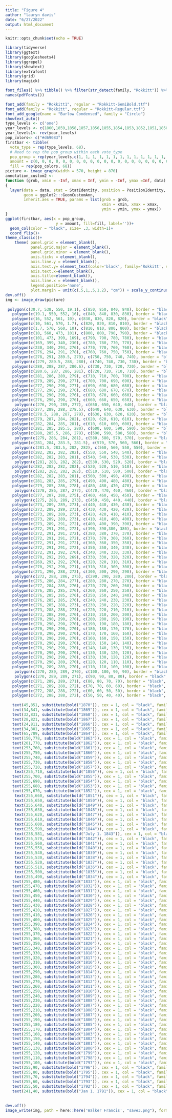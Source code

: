 ```yaml
---
title: "Figure 4"
author: "lauryn davis"
date: "6/27/2022"
output: html_document
---
```


```r
knitr::opts_chunk$set(echo = TRUE)
```

```r
library(tidyverse)
library(ggtext)
library(googlesheets4)
library(ggrepel)
library(showtext)
library(extrafont)
library(grid)
library(magick)
```
```r
font_files() %>% tibble() %>% filter(str_detect(family, "Rokkitt")) %>% pull(file)
names(pdfFonts())

font_add(family = "Rokkitt1", regular = "Rokkitt-SemiBold.ttf")
font_add(family = "Rokkitt", regular = "Rokkitt-Regular.ttf")
font_add_google(name = "Barlow Condensed", family = "Circle")
showtext_auto()
type_levels <- c('one')
year_levels <- c(1860,1859,1858,1857,1856,1855,1854,1853,1852,1851,1850,1849,1848,1847,1846,1845,1844,1842,1841,1840,1839,1838,1837,1836,1835,1834,1833,1832,1831,1830,1829,1828,1827,1826,1825,1824,1823,1822,1821,1820,1819,1818,1817,1816,1815,1814,1813,1812,1811,1810,1809,1808,1807,1806,1805,1804,1803,1802,1801,1800,1799,1798,1797,1796,1795,1794,1793,1792)
year_levels1<- rev(year_levels)
pop_colors<- c("#d69083")
firstbar <- tibble(
  vote_type = rep(type_levels, 68),
  # Need to rep the pop_group within each vote_type
  pop_group = rep(year_levels,c(1, 1, 1, 1, 1, 1, 1, 1, 1, 1, 1, 1, 1, 1, 1, 1, 1, 1, 1, 1, 1, 1, 1, 1, 1, 1, 1, 1, 1, 1, 1, 1, 1, 1, 1, 1, 1, 1, 1, 1, 1, 1, 1, 1, 1, 1, 1, 1, 1, 1, 1, 1, 1, 1, 1, 1, 1, 1, 1, 1, 1, 1, 1, 1, 1, 1, 1, 1)),
  amount = c(0, 0, 0, 0, 0, 0, 0, 0, 0, 0, 0, 0, 0, 0, 0, 0, 0, 0, 0, 0, 0, 0, 0, 0, 0, 0, 0, 0, 0, 0, 0, 0, 0, 0, 0, 0, 0, 0, 0, 0, 0, 0, 0, 0, 0, 0, 0, 0, 0, 0, 0, 0, 0, 0, 0, 0, 0, 0, 0, 0, 0, 0, 0, 0, 0, 0, 0, 0),
  fill = rep(pop_colors, 68))
picture <- image_graph(width = 570, height = 870)
annotation_custom2 <- 
function (grob, xmin = -Inf, xmax = Inf, ymin = -Inf, ymax =Inf, data) 
{
  layer(data = data, stat = StatIdentity, position = PositionIdentity, 
        geom = ggplot2:::GeomCustomAnn, 
        inherit.aes = TRUE, params = list(grob = grob, 
                                          xmin = xmin, xmax = xmax, 
                                          ymin = ymin, ymax = ymax))
}
ggplot(firstbar, aes(x = pop_group, 
                      y = amount, fill=fill, label=''))+
  geom_col(color = "black", size= .3, width=1)+ 
  coord_flip()+
theme_classic()+
    theme( panel.grid = element_blank(),
           panel.grid.major = element_blank(),
           panel.grid.minor = element_blank(),
           axis.ticks = element_blank(),
           axis.line.y = element_blank(),
           axis.text.y= element_text(color='black', family='Rokkitt', size=12, margin = unit(0,'cm')),
           axis.text.x=element_blank(),
           axis.title=element_blank(),
           axis.line.x = element_blank(),
           legend.position='none',
           plot.margin = unit(c(.5,1,.5,1.2), "cm")) + scale_y_continuous(limits= c(0,101), expand=c(0,0)) + scale_x_discrete(position='top',expand=c(0,3))
dev.off()
img <- image_draw(picture)
 
 polygon(c(30.7, 538, 550, 19.1), c(850, 850, 840, 840), border = "black", col = "#d69083")+
   polygon(c(19.1, 550, 552, 16), c(840, 840, 830, 830), border = "black", col = "#d69083")+
   polygon(c(16, 552, 561, 10), c(830, 830, 820, 820), border = "black", col = "#d69083")+
   polygon(c(10, 561, 570, 1.7), c(820, 820, 810, 810), border = "black", col = "#d69083")+
   polygon(c(1.7, 570, 560, 10), c(810, 810, 800, 800), border = "black", col = "#d69083")+
   polygon(c(10, 560, 473, 101), c(800, 800, 790, 790), border = "black", col = "#d69083")+
   polygon(c(101, 473, 399, 169), c(790, 790, 780, 780), border = "black", col = "#d69083")+
   polygon(c(169, 399, 340, 230), c(780, 780, 770, 770), border = "black", col = "#d69083")+
   polygon(c(230, 340, 294, 276), c(770, 770, 760, 760), border = "black", col = "#d69083")+
   polygon(c(276, 294, 291, 278), c(760, 760, 750, 750), border = "black", col = "#d69083")+
   polygon(c(278, 291, 289.5, 279), c(750, 750, 740, 740), border = "black", col = "#d69083")+
    polygon(c(279, 289.5, 288, 280), c(740, 740, 730, 730), border = "black", col = "#d69083")+
   polygon(c(280, 288, 287, 280.6), c(730, 730, 720, 720), border = "black", col = "#d69083")+
   polygon(c(280.6, 287, 286, 281), c(720, 720, 710, 710), border = "black", col = "#d69083")+
   polygon(c(281, 286, 289, 279), c(710, 710, 700, 700), border = "black", col = "#d69083")+
   polygon(c(279, 289, 290, 277), c(700, 700, 690, 690), border = "black", col = "#d69083")+
   polygon(c(277, 290, 290, 277), c(690, 690, 680, 680), border = "black", col = "#d69083")+
   polygon(c(277, 290, 290, 276), c(680, 680, 670, 670), border = "black", col = "#d69083")+
   polygon(c(276, 290, 290, 276), c(670, 670, 660, 660), border = "black", col = "#d69083")+
   polygon(c(276, 290, 290, 276), c(660, 660, 650, 650), border = "black", col = "#d69083")+
    polygon(c(276, 290, 289, 277), c(650, 650, 640, 640), border = "black", col = "#d69083")+
   polygon(c(277, 289, 288, 278.5), c(640, 640, 630, 630), border = "black", col = "#d69083")+
   polygon(c(278.5, 288, 287, 279), c(630, 630, 620, 620), border = "black", col = "#d69083")+
   polygon(c(279, 287, 284, 282), c(620, 620, 610, 610), border = "black", col = "#d69083")+
   polygon(c(282, 284, 285, 281), c(610, 610, 600, 600), border = "black", col = "#d69083")+
   polygon(c(281, 285, 285.5, 280), c(600, 600, 590, 590), border = "black", col = "#d69083")+
   polygon(c(280, 285.5, 286, 279), c(590, 590, 580, 580), border = "black", col = "#d69083")+
    polygon(c(279, 286, 284, 281), c(580, 580, 570, 570), border = "black", col = "#d69083")+
   polygon(c(281, 284, 283.5, 281.5), c(570, 570, 560, 560), border = "black", col = "#d69083")+
    polygon(c(281.5, 283.5, 282, 282), c(560, 560, 550, 550), border = "black", col = "#d69083")+
   polygon(c(282, 282, 282, 282), c(550, 550, 540, 540), border = "black", col = "#d69083")+
   polygon(c(282, 282, 283, 281), c(540, 540, 530, 530), border = "black", col = "#d69083")+
    polygon(c(281, 283, 282, 282), c(530, 530, 520, 520), border = "black", col = "#d69083")+
   polygon(c(282, 282, 282, 282), c(520, 520, 510, 510), border = "black", col = "#d69083")+
    polygon(c(282, 282, 282, 282), c(510, 510, 500, 500), border = "black", col = "#d69083")+
   polygon(c(282, 282, 283, 281), c(500, 500, 490, 490), border = "black", col = "#d69083")+
   polygon(c(281, 283, 285, 279), c(490, 490, 480, 480), border = "black", col = "#d69083")+
   polygon(c(279, 285, 286, 278), c(480, 480, 470, 470), border = "black", col = "#d69083")+
    polygon(c(278, 286, 287, 277), c(470, 470, 460, 460), border = "black", col = "#d69083")+
   polygon(c(277, 287, 288, 275), c(460, 460, 450, 450), border = "black", col = "#d69083")+
    polygon(c(275, 288, 289, 273), c(450, 450, 440, 440), border = "black", col = "#d69083")+
   polygon(c(273, 289, 289, 273), c(440, 440, 430, 430), border = "black", col = "#d69083")+
   polygon(c(273, 289, 289, 273), c(430, 430, 420, 420), border = "black", col = "#d69083")+
   polygon(c(273, 289, 289, 273), c(420, 420, 410, 410), border = "black", col = "#d69083")+
   polygon(c(273, 289, 289, 273), c(410, 410, 400, 400), border = "black", col = "#d69083")+
   polygon(c(273, 289, 291, 272), c(400, 400, 390, 390), border = "black", col = "#d69083")+
   polygon(c(272, 291, 291, 272), c(390, 390,380, 380), border = "black", col = "#d69083")+
   polygon(c(272, 291, 291, 272), c(380, 380, 370, 370), border = "black", col = "#d69083")+
   polygon(c(272, 291, 291, 272), c(370, 370, 360, 360), border = "black", col = "#d69083")+
   polygon(c(272, 291, 291, 272), c(360, 360, 350, 350), border = "black", col = "#d69083")+
   polygon(c(272, 291, 291, 272), c(350, 350, 340, 340), border = "black", col = "#d69083")+
   polygon(c(272, 291, 292, 270), c(340, 340, 330, 330), border = "black", col = "#d69083")+
   polygon(c(270, 292, 293, 269), c(330, 330, 320, 320), border = "black", col = "#d69083")+
   polygon(c(269, 293, 292, 270), c(320, 320, 310, 310), border = "black", col = "#d69083")+
   polygon(c(270, 292, 290, 271), c(310, 310, 300, 300), border = "black", col = "#d69083")+
   polygon(c(271, 290, 288, 272), c(300, 300, 290, 290), border = "black", col = "#d69083")+
    polygon(c(272, 288, 286, 275), c(290, 290, 280, 280), border = "black", col = "#d69083")+
   polygon(c(275, 286, 284, 277), c(280, 280, 270, 270), border = "black", col = "#d69083")+
   polygon(c(277, 284, 285, 276), c(270, 270, 260, 260), border = "black", col = "#d69083")+
   polygon(c(276, 285, 285, 276), c(260, 260, 250, 250), border = "black", col = "#d69083")+
   polygon(c(276, 285, 285, 276), c(250, 250, 240, 240), border = "black", col = "#d69083")+
   polygon(c(276, 285, 285, 276), c(240, 240, 230, 230), border = "black", col = "#d69083")+
   polygon(c(276, 285, 288, 273), c(230, 230, 220, 220), border = "black", col = "#d69083")+
   polygon(c(273, 288, 288, 273), c(220, 220, 210, 210), border = "black", col = "#d69083")+
   polygon(c(273, 288, 290, 270), c(210, 210, 200, 200), border = "black", col = "#d69083")+
   polygon(c(270, 290, 290, 270), c(200, 200, 190, 190), border = "black", col = "#d69083")+
   polygon(c(270, 290, 290, 270), c(190, 190, 180, 180), border = "black", col = "#d69083")+
   polygon(c(270, 290, 290, 270), c(180, 180, 170, 170), border = "black", col = "#d69083")+
   polygon(c(270, 290, 290, 270), c(170, 170, 160, 160), border = "black", col = "#d69083")+
   polygon(c(270, 290, 290, 270), c(160, 160, 150, 150), border = "black", col = "#d69083")+
   polygon(c(270, 290, 290, 270), c(150, 150, 140, 140), border = "black", col = "#d69083")+
   polygon(c(270, 290, 290, 270), c(140, 140, 130, 130), border = "black", col = "#d69083")+
   polygon(c(270, 290, 290, 270), c(130, 130, 120, 120), border = "black", col = "#d69083")+
   polygon(c(270, 290, 290, 270), c(130, 130, 120, 120), border = "black", col = "#d69083")+
   polygon(c(270, 290, 289, 270), c(120, 120, 110, 110), border = "black", col = "#d69083")+
   polygon(c(270, 289, 289, 270), c(110, 110, 100, 100), border = "black", col = "#d69083")+
    polygon(c(270, 289, 289, 270), c(100, 100, 90, 90), border = "black", col = "#d69083")+
    polygon(c(270, 289, 289, 271), c(90, 90, 80, 80), border = "black", col = "#d69083")+
   polygon(c(271, 289, 289, 271), c(80, 80, 70, 70), border = "black", col = "#d69083")+
   polygon(c(271, 289, 288, 272), c(70, 70, 60, 60), border = "black", col = "#d69083")+
   polygon(c(272, 288, 288, 272), c(60, 60, 50, 50), border = "black", col = "#d69083")+
   polygon(c(272, 288, 288, 272), c(50, 50, 40, 40), border = "black", col = "#d69083")+
   
   text(45,851, substitute(bold("1870")), cex = 1, col = "black", family = 'Rokkitt1')+
   text(34,841, substitute(bold("1869")), cex = 1, col = "black", family = 'Rokkitt1')+
   text(32,831, substitute(bold("1868")), cex = 1, col = "black", family = 'Rokkitt1')+
   text(28,821, substitute(bold("1867")), cex = 1, col = "black", family = 'Rokkitt1')+
   text(24,811, substitute(bold("1866")), cex = 1, col = "black", family = 'Rokkitt1')+
   text(34,801, substitute(bold("1865")), cex = 1, col = "black", family = 'Rokkitt1')+
   text(65,789, substitute(bold("1864")), cex = 1, col = "black", family = 'Rokkitt1')+
   text(150,778, substitute(bold("1863")), cex = 1, col = "black", family = 'Rokkitt1')+
   text(201,770, substitute(bold("1862")), cex = 1, col = "black", family = 'Rokkitt1')+
   text(253,760, substitute(bold("1861")), cex = 1, col = "black", family = 'Rokkitt1')+
   text(255,750, substitute(bold("1860")), cex = 1, col = "black", family = 'Rokkitt1')+
   text(255,740, substitute(bold("1859")), cex = 1, col = "black", family = 'Rokkitt1')+
   text(255,730, substitute(bold("1858")), cex = 1, col = "black", family = 'Rokkitt1')+
   text(255,720, substitute(bold("1857")), cex = 1, col = "black", family = 'Rokkitt1')+
    text(255,710, substitute(bold("1856")), cex = 1, col = "black", family = 'Rokkitt1')+
   text(255,700, substitute(bold("1855")), cex = 1, col = "black", family = 'Rokkitt1')+
   text(255,690, substitute(bold("1854")), cex = 1, col = "black", family = 'Rokkitt1')+
   text(255,680, substitute(bold("1853")), cex = 1, col = "black", family = 'Rokkitt1')+
   text(255,670, substitute(bold("1852")), cex = 1, col = "black", family = 'Rokkitt1')+
    text(255,660, substitute(bold("1851")), cex = 1, col = "black", family = 'Rokkitt1')+
    text(255,650, substitute(bold("1850")), cex = 1, col = "black", family = 'Rokkitt1')+
    text(255,640, substitute(bold("1849")), cex = 1, col = "black", family = 'Rokkitt1')+
    text(255,630, substitute(bold("1848")), cex = 1, col = "black", family = 'Rokkitt1')+
    text(255,620, substitute(bold("1847")), cex = 1, col = "black", family = 'Rokkitt1')+
    text(255,610, substitute(bold("1846")), cex = 1, col = "black", family = 'Rokkitt1')+
    text(255,600, substitute(bold("1845")), cex = 1, col = "black", family = 'Rokkitt1')+
    text(255,590, substitute(bold("1844")), cex = 1, col = "black", family = 'Rokkitt1')+
    text(238,581, substitute(bold("July 1. 1843")), cex = 1, col = "black", family = 'Rokkitt1')+
    text(255,570, substitute(bold("1842")), cex = 1, col = "black", family = 'Rokkitt1')+
    text(255,560, substitute(bold("1841")), cex = 1, col = "black", family = 'Rokkitt1')+
    text(255,550, substitute(bold("1840")), cex = 1, col = "black", family = 'Rokkitt1')+
    text(255,540, substitute(bold("1839")), cex = 1, col = "black", family = 'Rokkitt1')+
    text(255,530, substitute(bold("1838")), cex = 1, col = "black", family = 'Rokkitt1')+
    text(255,520, substitute(bold("1837")), cex = 1, col = "black", family = 'Rokkitt1')+
    text(255,510, substitute(bold("1836")), cex = 1, col = "black", family = 'Rokkitt1')+
    text(255,500, substitute(bold("1835")), cex = 1, col = "black", family = 'Rokkitt1')+
    text(255,490, substitute(bold("1834")), cex = 1, col = "black", family = 'Rokkitt1')+
   text(255,480, substitute(bold("1833")), cex = 1, col = "black", family = 'Rokkitt1')+
   text(255,470, substitute(bold("1832")), cex = 1, col = "black", family = 'Rokkitt1')+
   text(255,460, substitute(bold("1831")), cex = 1, col = "black", family = 'Rokkitt1')+
   text(255,450, substitute(bold("1830")), cex = 1, col = "black", family = 'Rokkitt1')+
   text(255,440, substitute(bold("1829")), cex = 1, col = "black", family = 'Rokkitt1')+
   text(255,430, substitute(bold("1828")), cex = 1, col = "black", family = 'Rokkitt1')+
   text(255,420, substitute(bold("1827")), cex = 1, col = "black", family = 'Rokkitt1')+
   text(255,410, substitute(bold("1826")), cex = 1, col = "black", family = 'Rokkitt1')+
   text(255,400, substitute(bold("1825")), cex = 1, col = "black", family = 'Rokkitt1')+
   text(255,390, substitute(bold("1824")), cex = 1, col = "black", family = 'Rokkitt1')+
   text(255,380, substitute(bold("1823")), cex = 1, col = "black", family = 'Rokkitt1')+
   text(255,370, substitute(bold("1822")), cex = 1, col = "black", family = 'Rokkitt1')+
   text(255,360, substitute(bold("1821")), cex = 1, col = "black", family = 'Rokkitt1')+
   text(255,350, substitute(bold("1820")), cex = 1, col = "black", family = 'Rokkitt1')+
   text(255,340, substitute(bold("1819")), cex = 1, col = "black", family = 'Rokkitt1')+
   text(255,330, substitute(bold("1818")), cex = 1, col = "black", family = 'Rokkitt1')+
   text(255,320, substitute(bold("1817")), cex = 1, col = "black", family = 'Rokkitt1')+
   text(255,310, substitute(bold("1816")), cex = 1, col = "black", family = 'Rokkitt1')+
   text(255,300, substitute(bold("1815")), cex = 1, col = "black", family = 'Rokkitt1')+
   text(255,290, substitute(bold("1814")), cex = 1, col = "black", family = 'Rokkitt1')+
   text(255,280, substitute(bold("1813")), cex = 1, col = "black", family = 'Rokkitt1')+
   text(255,270, substitute(bold("1812")), cex = 1, col = "black", family = 'Rokkitt1')+
   text(255,260, substitute(bold("1811")), cex = 1, col = "black", family = 'Rokkitt1')+
   text(255,250, substitute(bold("1810")), cex = 1, col = "black", family = 'Rokkitt1')+
   text(255,240, substitute(bold("1809")), cex = 1, col = "black", family = 'Rokkitt1')+
   text(255,230, substitute(bold("1808")), cex = 1, col = "black", family = 'Rokkitt1')+
   text(255,220, substitute(bold("1807")), cex = 1, col = "black", family = 'Rokkitt1')+
   text(255,210, substitute(bold("1808")), cex = 1, col = "black", family = 'Rokkitt1')+
   text(255,200, substitute(bold("1807")), cex = 1, col = "black", family = 'Rokkitt1')+
   text(255,190, substitute(bold("1806")), cex = 1, col = "black", family = 'Rokkitt1')+
   text(255,180, substitute(bold("1805")), cex = 1, col = "black", family = 'Rokkitt1')+
   text(255,170, substitute(bold("1804")), cex = 1, col = "black", family = 'Rokkitt1')+
   text(255,160, substitute(bold("1803")), cex = 1, col = "black", family = 'Rokkitt1')+
   text(255,150, substitute(bold("1802")), cex = 1, col = "black", family = 'Rokkitt1')+
   text(255,140, substitute(bold("1801")), cex = 1, col = "black", family = 'Rokkitt1')+
   text(255,130, substitute(bold("1800")), cex = 1, col = "black", family = 'Rokkitt1')+
   text(255,120, substitute(bold("1799")), cex = 1, col = "black", family = 'Rokkitt1')+
   text(255,110, substitute(bold("1798")), cex = 1, col = "black", family = 'Rokkitt1')+
   text(255,100, substitute(bold("1797")), cex = 1, col = "black", family = 'Rokkitt1')+
   text(255,90, substitute(bold("1796")), cex = 1, col = "black", family = 'Rokkitt1')+
   text(255,80, substitute(bold("1795")), cex = 1, col = "black", family = 'Rokkitt1')+
   text(255,70, substitute(bold("1794")), cex = 1, col = "black", family = 'Rokkitt1')+
   text(255,60, substitute(bold("1793")), cex = 1, col = "black", family = 'Rokkitt1')+
   text(255,50, substitute(bold("1792")), cex = 1, col = "black", family = 'Rokkitt1')+
   text(241,40, substitute(bold("Jan 1. 1791")), cex = 1, col = "black", family = 'Rokkitt1')
   
   
dev.off()
image_write(img, path = here::here('Walker Francis', "save3.png"), format = "png")



```